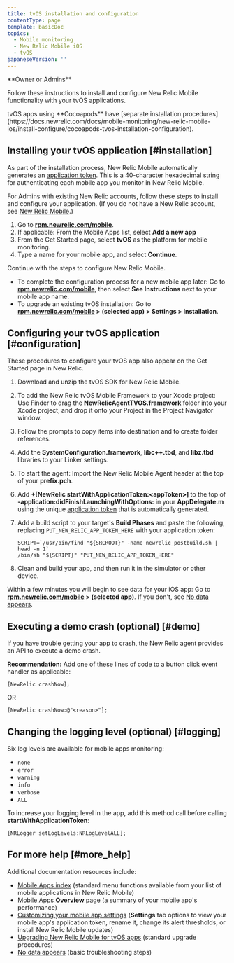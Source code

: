 ```yaml
---
title: tvOS installation and configuration
contentType: page
template: basicDoc
topics:
  - Mobile monitoring
  - New Relic Mobile iOS
  - tvOS
japaneseVersion: ''
---
```


<Callout variant="tip">
  **Owner or Admins**
</Callout>

Follow these instructions to install and configure New Relic Mobile functionality with your tvOS applications.

<Callout variant="tip">
  tvOS apps using **Cocoapods** have [separate installation procedures](https://docs.newrelic.com/docs/mobile-monitoring/new-relic-mobile-ios/install-configure/cocoapods-tvos-installation-configuration).
</Callout>

## Installing your tvOS application [#installation]

As part of the installation process, New Relic Mobile automatically generates an [application token](/docs/mobile-apps/viewing-your-application-token). This is a 40-character hexadecimal string for authenticating each mobile app you monitor in New Relic Mobile.

For Admins with existing New Relic accounts, follow these steps to install and configure your application. (If you do not have a New Relic account, see [New Relic Mobile](/docs/mobile-apps/new-relic-for-mobile-apps).)

1. Go to **[rpm.newrelic.com/mobile](https://rpm.newrelic.com/mobile)**.
2. If applicable: From the Mobile Apps list, select <Icon name="fe-plus-circle"/>
   **Add a new app**
3. From the Get Started page, select **tvOS** as the platform for mobile monitoring.
4. Type a name for your mobile app, and select **Continue**.

Continue with the steps to configure New Relic Mobile.

* To complete the configuration process for a new mobile app later: Go to **[rpm.newrelic.com/mobile](https://rpm.newrelic.com/mobile)**, then select **See Instructions** next to your mobile app name.
* To upgrade an existing tvOS installation: Go to **[rpm.newrelic.com/mobile](https://rpm.newrelic.com/mobile) > (selected app) > Settings > Installation**.

## Configuring your tvOS application [#configuration]

These procedures to configure your tvOS app also appear on the Get Started page in New Relic.

1. Download and unzip the tvOS SDK for New Relic Mobile.
2. To add the New Relic tvOS Mobile Framework to your Xcode project: Use Finder to drag the **NewRelicAgentTVOS.framework** folder into your Xcode project, and drop it onto your Project in the Project Navigator window.
3. Follow the prompts to copy items into destination and to create folder references.
4. Add the **SystemConfiguration.framework**, **libc++.tbd**, and **libz.tbd** libraries to your Linker settings.
5. To start the agent: Import the New Relic Mobile Agent header at the top of your **prefix.pch**.
6. Add **+\[NewRelic startWithApplicationToken:&lt;appToken>]** to the top of **-application:didFinishLaunchingWithOptions:** in your **AppDelegate.m** using the unique [application token](/docs/mobile-apps/viewing-your-application-token) that is automatically generated.
7. Add a build script to your target's **Build Phases** and paste the following, replacing `PUT_NEW_RELIC_APP_TOKEN_HERE` with your application token:

   ```
   SCRIPT=`/usr/bin/find "${SRCROOT}" -name newrelic_postbuild.sh | head -n 1`
   /bin/sh "${SCRIPT}" "PUT_NEW_RELIC_APP_TOKEN_HERE"
   ```
8. Clean and build your app, and then run it in the simulator or other device.

Within a few minutes you will begin to see data for your iOS app: Go to **[rpm.newrelic.com/mobile](https://rpm.newrelic.com/mobile) > (selected app)**. If you don't, see [No data appears](/docs/mobile-monitoring/mobile-monitoring-installation/ios/no-data-appears-ios).

## Executing a demo crash (optional) [#demo]

If you have trouble getting your app to crash, the New Relic agent provides an API to execute a demo crash.

**Recommendation:** Add one of these lines of code to a button click event handler as applicable:

```
[NewRelic crashNow];
```

OR

```
[NewRelic crashNow:@"<reason>"];
```

## Changing the logging level (optional) [#logging]

Six log levels are available for mobile apps monitoring:

* `none`
* `error`
* `warning`
* `info`
* `verbose`
* `ALL`

To increase your logging level in the app, add this method call before calling **startWithApplicationToken**:

```
[NRLogger setLogLevels:NRLogLevelALL];
```

## For more help [#more_help]

Additional documentation resources include:

* [Mobile Apps index](/docs/mobile-apps/mobile-apps-menu) (standard menu functions available from your list of mobile applications in New Relic Mobile)
* [Mobile Apps **Overview** page](/docs/mobile-apps/mobile-apps-dashboard) (a summary of your mobile app's performance)
* [Customizing your mobile app settings](/docs/mobile-apps/customizing-your-mobile-app-settings) (**Settings** tab options to view your mobile app's application token, rename it, change its alert thresholds, or install New Relic Mobile updates)
* [Upgrading New Relic Mobile for tvOS apps](https://docs.newrelic.com/docs/mobile-monitoring/new-relic-mobile-ios/install-configure/upgrading-new-relic-mobiles-tvos-sdk) (standard upgrade procedures)
* [No data appears](/docs/mobile-monitoring/mobile-monitoring-installation/ios/no-data-appears-ios) (basic troubleshooting steps)
